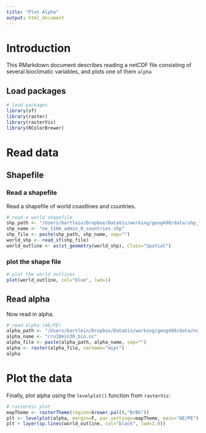 ```yaml
---
title: "Plot Alpha"
output: html_document
---
```


# Introduction #

This RMarkdown document describes reading  a netCDF file consisting of several bioclimatic variables, and plots one of them `alpha`

## Load packages ## 

```r
# load packages
library(sf)
library(raster)
library(rasterVis)
library(RColorBrewer)
```

# Read data #

## Shapefile ##

### Read a shapefile ###

Read a shapefile of world coastlines and countries.

```r
# read a world shapefile
shp_path <- "/Users/bartlein/Dropbox/DataVis/working/geog490/data/shp_files/ne_110m_admin_0_countries/"
shp_name <- "ne_110m_admin_0_countries.shp"
shp_file <- paste(shp_path, shp_name, sep="")
world_shp <- read_sf(shp_file)
world_outline <- as(st_geometry(world_shp), Class="Spatial")
```

### plot the shape file ###

```r
# plot the world outlines
plot(world_outline, col="blue", lwd=1)
```

## Read alpha ##

Now read in alpha.

```r
# read alpha (AE/PE)
alpha_path <- "/Users/bartlein/Dropbox/DataVis/working/geog490/data/nc_files/"
alpha_name <- "cru10min30_bio.nc"
alpha_file <- paste(alpha_path, alpha_name, sep="")
alpha <- raster(alpha_file, varname="mipt")
alpha
```

# Plot the data #

Finally, plot alpha using the `levelplot()` function from `rasterVis`:

```r
# rasterVis plot
mapTheme <- rasterTheme(region=brewer.pal(8,"BrBG"))
plt <- levelplot(alpha, margin=F, par.settings=mapTheme, main="AE/PE")
plt + layer(sp.lines(world_outline, col="black", lwd=1.0))
```